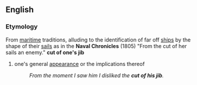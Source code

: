 == English ==
=== Etymology ===
From [[maritime]] traditions, alluding to the identification of far off [[ships]] by the shape of their [[sails]] as in the '''Naval Chronicles''' (1805) "From the cut of her sails an enemy."
{{idiom2}}
'''cut of one's jib'''
# one's general [[appearance]] or the implications thereof
#: ''From the moment I saw him I disliked the '''cut of his jib'''.''